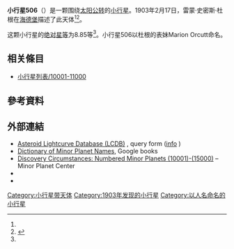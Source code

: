 {{Infobox planet
 | minorplanet     = yes
 | name            = 506 Marion
 | background      = #D6D6D6
 | image = 
 | image_size      = 
 | caption         =
 | discovery_ref   =  <ref name="MPC-object" />
 | discoverer      = [[雷蒙·史密斯·杜根|雷蒙·史密斯·杜根]]
 | discovery_site  = [[海德堡|海德堡]]
 | discovered      = 1903年2月17日
 | mpc_name        = 506 Marion
 | alt_names       = 506 Marion
 | pronounced      = 
 | named_after     = <ref name="MPC-object" />
 | mp_category     = [[主帶小行星|主帶小行星]] <ref name="MPC-object" /><ref name="jpldata" />
 | orbit_ref       = <ref name="a">[http://ssd.jpl.nasa.gov/sbdb.cgi?sstr=506 506] {{Wayback|url=http://ssd.jpl.nasa.gov/sbdb.cgi?sstr=506 |date=20160203050821 }}，小行星數據庫瀏覽器（JPL Small-Body Database Browser）－[[美国国家航空航天局|美国国家航空航天局]]喷气推进实验室</ref>
 | epoch           = 2018-03-23.0（[[儒略日|JD]] 2458200.5）
 | uncertainty     = 0
 | observation_arc = 
 | aphelion = {{convert|3.489|AU|km|3|abbr=on|lk=out}}
 | perihelion      = {{convert|2.5912553|AU|km|3|abbr=on}}
 | semimajor       = 3.0402737
 | eccentricity    = 0.1476901
 | period          = 5.3[[儒略年|yr]]
 | mean_anomaly    = 289.81566[[度|°]]
 | mean_motion     = {{Deg2DMS|0.18592370|sup=ms}} / day
 | inclination     = 17.00331
 | asc_node        = 312.94546°
 | arg_peri        = 146.05167
 | mean_diameter   = 
 | rotation        = 
 | albedo          =
 | spectral_type   =
 | abs_magnitude   = 8.85<ref name="jpldata" />
}}
'''小行星506'''（{{lang-en|506 Marion}}）是一颗围绕[[太阳|太阳]][[公转|公转]]的[[小行星|小行星]]。1903年2月17日，雷蒙·史密斯·杜根在[[海德堡|海德堡]]描述了此天体<ref name="a" /><ref>{{cite news|title=小行星列表|url=http://cfa-www.harvard.edu/iau/lists/NumberedMPs.txt|accessdate=2018-10-19|newspaper=哈佛大学|archive-date=2008-05-17|archive-url=https://web.archive.org/web/20080517010638/http://cfa-www.harvard.edu/iau/lists/NumberedMPs.txt|dead-url=no}}</ref>。

这颗小行星的[[绝对星等|绝对星等]]为8.85等<ref name="a" />。小行星506以杜根的表妹Marion Orcutt命名。

== 相关條目 ==
*[[小行星列表/10001-11000|小行星列表/10001-11000]]

== 參考資料 ==
{{reflist|refs=

<ref name="jpldata">{{cite web
 |type         = 2018-01-26 last obs.
 |title        = JPL Small-Body Database Browser:506 Marion-506 Marion
 |url          = https://ssd.jpl.nasa.gov/sbdb.cgi?sstr=506
 |publisher    = [[Jet_Propulsion_Laboratory|Jet Propulsion Laboratory]]
 |accessdate   = 28 March 2018
 |archive-date = 2021-07-17
 |archive-url  = https://web.archive.org/web/20210717063707/https://ssd.jpl.nasa.gov/sbdb.cgi?sstr=506
 |dead-url     = no
}}</ref>

<ref name="MPC-object">{{cite web
  |title      = 506 Marion
  |work      = Minor Planet Center
  |url      = https://www.minorplanetcenter.net/db_search/show_object?object_id=506
  |accessdate      = 28 March 2018
  |archive-date      = 2016-03-04
  |archive-url      = https://web.archive.org/web/20160304103822/http://minorplanetcenter.net/db_search/show_object?object_id=506
  |dead-url      = no
  }}</ref>

}}

==  外部連結 ==
* [http://www.minorplanet.info/PHP/lcdbsummaryquery.php Asteroid Lightcurve Database (LCDB)] {{Wayback|url=http://www.minorplanet.info/PHP/lcdbsummaryquery.php |date=20171210173955 }}, query form ([http://www.minorplanet.info/lightcurvedatabase.html info] {{Wayback|url=http://www.minorplanet.info/lightcurvedatabase.html |date=20171216050541 }})
* [https://books.google.com/books?id=aeAg1X7afOoC&pg Dictionary of Minor Planet Names], Google books
* [http://www.minorplanetcenter.net/iau/lists/NumberedMPs010001.html Discovery Circumstances: Numbered Minor Planets (10001)-(15000)] {{Wayback|url=http://www.minorplanetcenter.net/iau/lists/NumberedMPs010001.html |date=20180612162317 }} – Minor Planet Center
* {{AstDys|506}}
* {{JPL small body}}

{{Minor Planet Number|[[小行星505|小行星505]]|[[小行星507|小行星507]]}}
{{小天体}}

[[Category:小行星带天体|Category:小行星带天体]]
[[Category:1903年发现的小行星|Category:1903年发现的小行星]]
[[Category:以人名命名的小行星|Category:以人名命名的小行星]]
